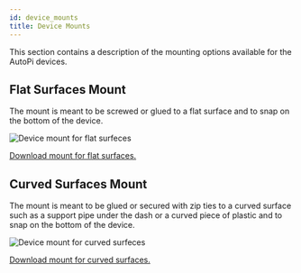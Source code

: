 ```yaml
---
id: device_mounts   
title: Device Mounts
---
```


This section contains a description of the mounting options available for the AutoPi devices.

## Flat Surfaces Mount
The mount is meant to be screwed or glued to a flat surface and to snap on the bottom of the device. 

![Device mount for flat surfeces](/img/hardware/accessories/device_mounts/device_mount_3_cut.png)

<a href="https://www.thingiverse.com/thing:6014024">Download mount for flat surfaces.</a>

## Curved Surfaces Mount
The mount is meant to be glued or secured with zip ties to a curved surface such as a support pipe under the dash or a curved piece of plastic and to snap on the bottom of the device.

![Device mount for curved surfeces](/img/hardware/accessories/device_mounts/device_mount_curve_1_CutV2.png)

<a href="https://www.thingiverse.com/thing:6017686">Download mount for curved surfaces.</a>

